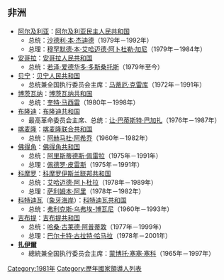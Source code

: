 {{YearTopicTOC|1981|国家领导人列表}}
{{C20YearInTopic|1981年}}

== 非洲 ==
*[[阿尔及利亚|阿尔及利亚]]：[[阿尔及利亚民主人民共和国|阿尔及利亚民主人民共和国]]
**总统：[[沙德利·本·杰迪德|沙德利·本·杰迪德]]（1979年－1992年）
**总理：[[穆罕默德·本·艾哈迈德·阿卜杜勒·加尼|穆罕默德·本·艾哈迈德·阿卜杜勒·加尼]]（1979年－1984年）
*[[安哥拉|安哥拉]]：[[安哥拉人民共和国|安哥拉人民共和国]]
**总统：[[若泽·爱德华多·多斯桑托斯|若泽·爱德华多·多斯桑托斯]]（1979年至今）
*[[贝宁|贝宁]]：[[贝宁人民共和国|贝宁人民共和国]]
**总统兼全国执行委员会主席：[[马蒂厄·克雷库|马蒂厄·克雷库]]（1972年－1991年）
*[[博茨瓦纳|博茨瓦纳]]：[[博茨瓦纳共和国|博茨瓦纳共和国]]
**总统：[[奎特·马西雷|奎特·马西雷]]（1980年－1998年）
*[[布隆迪|布隆迪]]：[[布隆迪共和国|布隆迪共和国]]
**最高革命委员会主席、总统：[[让·巴蒂斯特·巴加扎|让·巴蒂斯特·巴加扎]]（1976年－1987年）
*[[喀麦隆|喀麦隆]]：[[喀麦隆联合共和国|喀麦隆联合共和国]]
**总统：[[阿赫马杜·阿希乔|阿赫马杜·阿希乔]]（1960年－1982年）
*[[佛得角|佛得角]]：[[佛得角共和国|佛得角共和国]]
**总统：[[阿里斯蒂德斯·佩雷拉|阿里斯蒂德斯·佩雷拉]]（1975年－1991年）
**总理：[[佩德罗·皮雷斯|佩德罗·皮雷斯]]（1975年－1991年）
*[[科摩罗|科摩罗]]：[[科摩罗伊斯兰联邦共和国|科摩罗伊斯兰联邦共和国]]
**总统：[[艾哈迈德·阿卜杜拉|艾哈迈德·阿卜杜拉]]（1978年－1989年）
**总理：[[萨利姆本·阿里|萨利姆本·阿里]]（1978年－1982年）
*[[科特迪瓦|科特迪瓦]]（[[象牙海岸|象牙海岸]]）：[[科特迪瓦共和国|科特迪瓦共和国]]
**总统：[[弗利克斯·乌弗埃-博瓦尼|弗利克斯·乌弗埃-博瓦尼]]（1960年－1993年）
*[[吉布提|吉布提]]：[[吉布提共和国|吉布提共和国]]
**总统：[[哈桑·古莱德·阿普蒂敦|哈桑·古莱德·阿普蒂敦]]（1977年－1999年）
**总理：[[巴尔卡特·古拉特·哈马拉|巴尔卡特·古拉特·哈马拉]]（1978年－2001年）
*'''[[扎伊爾|扎伊爾]]'''
**總統兼全国执行委员会主席：[[蒙博托·塞塞·塞科|蒙博托·塞塞·塞科]]（1965年－1997年）

[[Category:1981年|Category:1981年]]
[[Category:歷年國家領導人列表|Category:歷年國家領導人列表]]